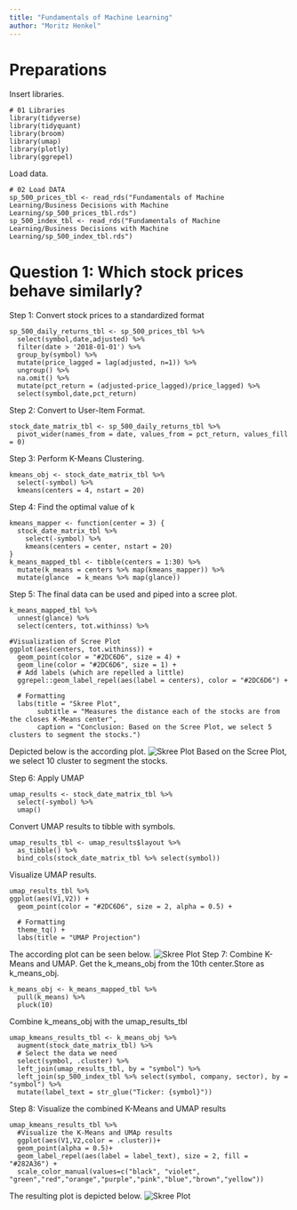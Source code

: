 ```yaml
---
title: "Fundamentals of Machine Learning"
author: "Moritz Henkel"
---
```


# Preparations
Insert libraries.

```
# 01 Libraries
library(tidyverse)
library(tidyquant)
library(broom)
library(umap)
library(plotly)
library(ggrepel)
```

Load data.

```
# 02 Load DATA
sp_500_prices_tbl <- read_rds("Fundamentals of Machine Learning/Business Decisions with Machine Learning/sp_500_prices_tbl.rds")
sp_500_index_tbl <- read_rds("Fundamentals of Machine Learning/Business Decisions with Machine Learning/sp_500_index_tbl.rds")                         

```

# Question 1: Which stock prices behave similarly?
Step 1: Convert stock prices to a standardized format
```
sp_500_daily_returns_tbl <- sp_500_prices_tbl %>%
  select(symbol,date,adjusted) %>%
  filter(date > '2018-01-01') %>%
  group_by(symbol) %>%
  mutate(price_lagged = lag(adjusted, n=1)) %>%
  ungroup() %>%
  na.omit() %>%
  mutate(pct_return = (adjusted-price_lagged)/price_lagged) %>%
  select(symbol,date,pct_return)
```
Step 2: Convert to User-Item Format.
```
stock_date_matrix_tbl <- sp_500_daily_returns_tbl %>%
  pivot_wider(names_from = date, values_from = pct_return, values_fill = 0)
```
Step 3: Perform K-Means Clustering.
```
kmeans_obj <- stock_date_matrix_tbl %>%
  select(-symbol) %>%
  kmeans(centers = 4, nstart = 20)
```
Step 4: Find the optimal value of k
```
kmeans_mapper <- function(center = 3) {
  stock_date_matrix_tbl %>%
    select(-symbol) %>%
    kmeans(centers = center, nstart = 20)
}
k_means_mapped_tbl <- tibble(centers = 1:30) %>%
  mutate(k_means = centers %>% map(kmeans_mapper)) %>%
  mutate(glance  = k_means %>% map(glance))
```
Step 5: The final data can be used and piped into a scree plot.
```
k_means_mapped_tbl %>%
  unnest(glance) %>%
  select(centers, tot.withinss) %>%

#Visualization of Scree Plot
ggplot(aes(centers, tot.withinss)) +
  geom_point(color = "#2DC6D6", size = 4) +
  geom_line(color = "#2DC6D6", size = 1) +
  # Add labels (which are repelled a little)
  ggrepel::geom_label_repel(aes(label = centers), color = "#2DC6D6") + 
  
  # Formatting
  labs(title = "Skree Plot",
       subtitle = "Measures the distance each of the stocks are from the closes K-Means center",
       caption = "Conclusion: Based on the Scree Plot, we select 5 clusters to segment the stocks.")
```
Depicted below is the according plot.
![Skree Plot](../../Fundamentals of Machine Learning/skree.png)
Based on the Scree Plot, we select 10 cluster to segment the stocks.

Step 6: Apply UMAP
```
umap_results <- stock_date_matrix_tbl %>%
  select(-symbol) %>%
  umap()
```
Convert UMAP results to tibble with symbols.
```
umap_results_tbl <- umap_results$layout %>%
  as_tibble() %>%
  bind_cols(stock_date_matrix_tbl %>% select(symbol))

```
Visualize UMAP results.
```
umap_results_tbl %>%
ggplot(aes(V1,V2)) +
  geom_point(color = "#2DC6D6", size = 2, alpha = 0.5) + 
  
  # Formatting
  theme_tq() +
  labs(title = "UMAP Projection")
```
The according plot can be seen below.
![Skree Plot](../../Fundamentals of Machine Learning/Umap Projection.png)
Step 7: Combine K-Means and UMAP. Get the k_means_obj from the 10th center.Store as k_means_obj.
```
k_means_obj <- k_means_mapped_tbl %>%
  pull(k_means) %>%
  pluck(10)
```
Combine k_means_obj with the umap_results_tbl
```
umap_kmeans_results_tbl <- k_means_obj %>%
  augment(stock_date_matrix_tbl) %>%
  # Select the data we need
  select(symbol, .cluster) %>%
  left_join(umap_results_tbl, by = "symbol") %>%
  left_join(sp_500_index_tbl %>% select(symbol, company, sector), by = "symbol") %>%
  mutate(label_text = str_glue("Ticker: {symbol}"))
```
Step 8: Visualize the combined K-Means and UMAP results
```
umap_kmeans_results_tbl %>%
  #Visualize the K-Means and UMAp results
  ggplot(aes(V1,V2,color = .cluster))+
  geom_point(alpha = 0.5)+
  geom_label_repel(aes(label = label_text), size = 2, fill = "#282A36") +
  scale_color_manual(values=c("black", "violet", "green","red","orange","purple","pink","blue","brown","yellow"))

```
The resulting plot is depicted below.
![Skree Plot](../../Fundamentals of Machine Learning/Rplot Cluster.png)